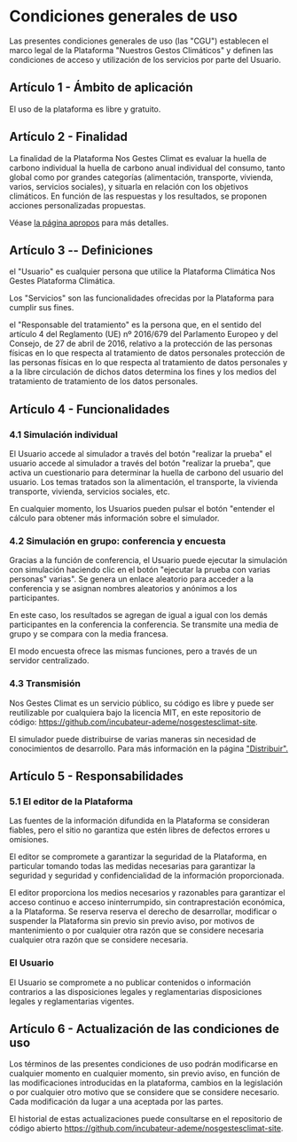 # Condiciones generales de uso

Las presentes condiciones generales de uso (las "CGU") establecen
el marco legal de la Plataforma "Nuestros Gestos Climáticos" y definen
las condiciones de acceso y utilización de los servicios por parte del Usuario.

## Artículo 1 - Ámbito de aplicación

El uso de la plataforma es libre y gratuito.

## Artículo 2 - Finalidad

La finalidad de la Plataforma Nos Gestes Climat es evaluar la huella de carbono individual
la huella de carbono anual individual del consumo, tanto global como por grandes categorías
(alimentación, transporte, vivienda, varios, servicios sociales), y situarla en relación con los objetivos climáticos. En
función de las respuestas y los resultados, se proponen acciones personalizadas
propuestas.

Véase <a href="/à-propos">la página apropos</a> para más detalles.

## Artículo 3 -- Definiciones

el "Usuario" es cualquier persona que utilice la Plataforma Climática Nos Gestes
Plataforma Climática.

Los "Servicios" son las funcionalidades ofrecidas por la Plataforma
para cumplir sus fines.

el "Responsable del tratamiento" es la persona que, en el sentido del
artículo 4 del Reglamento (UE) nº 2016/679 del Parlamento Europeo y del
Consejo, de 27 de abril de 2016, relativo a la protección de las personas físicas en lo que respecta al tratamiento de datos personales
protección de las personas físicas en lo que respecta al tratamiento de datos personales y a la libre circulación
de dichos datos determina los fines y los medios del tratamiento de
tratamiento de los datos personales.

## Artículo 4 - Funcionalidades

### 4.1 Simulación individual

El Usuario accede al simulador a través del botón "realizar la prueba"
el usuario accede al simulador a través del botón "realizar la prueba", que activa un cuestionario para determinar la huella de carbono del usuario
del usuario. Los temas tratados son la alimentación, el transporte, la vivienda
transporte, vivienda, servicios sociales, etc.

En cualquier momento, los Usuarios pueden pulsar el botón "entender el cálculo
para obtener más información sobre el simulador.

### 4.2 Simulación en grupo: conferencia y encuesta

Gracias a la función de conferencia, el Usuario puede ejecutar la simulación con
simulación haciendo clic en el botón "ejecutar la prueba con varias personas"
varias". Se genera un enlace aleatorio para acceder a la conferencia
y se asignan nombres aleatorios y anónimos a los participantes.

En este caso, los resultados se agregan de igual a igual con los demás participantes en la conferencia
la conferencia. Se transmite una media de grupo y se compara con la
media francesa.

El modo encuesta ofrece las mismas funciones, pero a través de un servidor centralizado.

### 4.3 Transmisión

Nos Gestes Climat es un servicio público, su código es libre y puede ser
reutilizable por cualquiera bajo la licencia MIT, en este repositorio de código: https://github.com/incubateur-ademe/nosgestesclimat-site.

El simulador puede distribuirse de varias maneras
sin necesidad de conocimientos de desarrollo. Para más información
en la página
<a href="https://nosgestesclimat.fr/partenaires">"Distribuir".</a>

## Artículo 5 - Responsabilidades

### 5.1 El editor de la Plataforma

Las fuentes de la información difundida en la Plataforma se consideran
fiables, pero el sitio no garantiza que estén libres de defectos
errores u omisiones.

El editor se compromete a garantizar la seguridad de la Plataforma, en particular
tomando todas las medidas necesarias para garantizar la seguridad y
seguridad y confidencialidad de la información proporcionada.

El editor proporciona los medios necesarios y razonables para garantizar el acceso continuo e
acceso ininterrumpido, sin contraprestación económica, a la Plataforma. Se reserva
reserva el derecho de desarrollar, modificar o suspender la Plataforma sin previo
sin previo aviso, por motivos de mantenimiento o por cualquier otra razón que se considere necesaria
cualquier otra razón que se considere necesaria.

### El Usuario

El Usuario se compromete a no publicar contenidos o información contrarios a las disposiciones legales y reglamentarias
disposiciones legales y reglamentarias vigentes.

## Artículo 6 - Actualización de las condiciones de uso

Los términos de las presentes condiciones de uso podrán modificarse en cualquier momento
en cualquier momento, sin previo aviso, en función de las modificaciones introducidas en la
plataforma, cambios en la legislación o por cualquier otro motivo que se considere
que se considere necesario. Cada modificación da lugar a una
aceptada por las partes.

El historial de estas actualizaciones puede consultarse en el repositorio de código abierto https://github.com/incubateur-ademe/nosgestesclimat-site.
